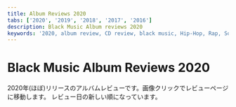 ```yaml
---
title: Album Reviews 2020
tabs: ['2020', '2019', '2018', '2017', '2016']
description: Black Music Album reviews 2020
keywords: '2020, album review, CD review, black music, Hip-Hop, Rap, Soul, R&B'
---
```



# Black Music Album Reviews 2020

<PageDescription>
2020年(ほぼ)リリースのアルバムレビューです。画像クリックでレビューページに移動します。
レビュー日の新しい順になっています。
</PageDescription>

<Row>
<Column colMd={2} colLg={3} noGutterMdLeft>
<Review1 />
</Column>
<Column colMd={2} colLg={3} noGutterMdLeft>
<Review2 /> 
</Column>
<Column colMd={2} colLg={3} noGutterMdLeft>
<Review3 /> 
</Column>
<Column colMd={2} colLg={3} noGutterMdLeft>
<Review4 /> 
</Column>
</Row>

<Row>
<Column colMd={2} colLg={3} noGutterMdLeft>
<Review5 />
</Column>
<Column colMd={2} colLg={3} noGutterMdLeft>
<Review6 />
</Column>
<Column colMd={2} colLg={3} noGutterMdLeft>
<Review7 />
</Column>
<Column colMd={2} colLg={3} noGutterMdLeft>
<Review8 />
</Column>
</Row>

<Row>
<Column colMd={2} colLg={3} noGutterMdLeft>
<Review9 />
</Column>
<Column colMd={2} colLg={3} noGutterMdLeft>
<Review10 />
</Column>
<Column colMd={2} colLg={3} noGutterMdLeft>
<Review11 />
</Column>
<Column colMd={2} colLg={3} noGutterMdLeft>
<Review12 />
</Column>
</Row>

<Row>
<Column colMd={2} colLg={3} noGutterMdLeft>
<Review13 />
</Column>
<Column colMd={2} colLg={3} noGutterMdLeft>
<Review14 />
</Column>
<Column colMd={2} colLg={3} noGutterMdLeft>
<Review15 />
</Column>
<Column colMd={2} colLg={3} noGutterMdLeft>
<Review16 />
</Column>
</Row>

<Row>
<Column colMd={2} colLg={3} noGutterMdLeft>
<Review17 />
</Column>
<Column colMd={2} colLg={3} noGutterMdLeft>
<Review18 />
</Column>
<Column colMd={2} colLg={3} noGutterMdLeft>
<Review19 />
</Column>
<Column colMd={2} colLg={3} noGutterMdLeft>
<Review20 />
</Column>
</Row>

<Row>
<Column colMd={2} colLg={3} noGutterMdLeft>
<Review21 />
</Column>
<Column colMd={2} colLg={3} noGutterMdLeft>
<Review22 />
</Column>
<Column colMd={2} colLg={3} noGutterMdLeft>
<Review23 />
</Column>
<Column colMd={2} colLg={3} noGutterMdLeft>
<Review24 />
</Column>
</Row>

<Row>
<Column colMd={2} colLg={3} noGutterMdLeft>
<Review25 />
</Column>
<Column colMd={2} colLg={3} noGutterMdLeft>
<Review26 />
</Column>
<Column colMd={2} colLg={3} noGutterMdLeft>
<Review27 />
</Column>
<Column colMd={2} colLg={3} noGutterMdLeft>
<Review28 />
</Column>
</Row>